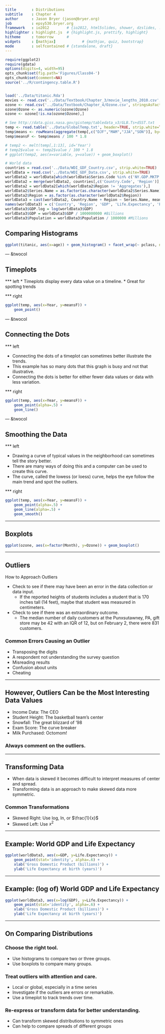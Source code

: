 ```yaml
---
title       : Distributions
subtitle    : Chapter 4
author      : Jason Bryer (jason@bryer.org)
job         : epsy530.bryer.org
framework   : io2012        # {io2012, html5slides, shower, dzslides, ...}
highlighter : highlight.js  # {highlight.js, prettify, highlight}
hitheme     : tomorrow      # 
widgets     : [mathjax]            # {mathjax, quiz, bootstrap}
mode        : selfcontained # {standalone, draft}
--- 
```


```r
require(ggplot2)
require(gdata)
options(digits=4, width=95)
opts_chunk$set(fig.path='Figures/Class04-')
opts_chunk$set(comment=NA)
source('../R/contingency.table.R')


load('../Data/titanic.Rda')
movies <- read.csv('../Data/Textbook/Chapter_3/movie_lengths_2010.csv', stringsAsFactors=FALSE)
ozone <- read.csv('../Data/Textbook/Chapter_4/Ozone.csv', stringsAsFactors=FALSE)
ozone$Ozone <- as.numeric(ozone$Ozone)
ozone <- ozone[!is.na(ozone$Ozone),]

# See http://data.giss.nasa.gov/gistemp/tabledata_v3/GLB.Ts+dSST.txt
temp <- read.table('../Data/GlobalTemp.txt', header=TRUE, strip.white=TRUE)
temp$means <- rowMeans(aggregate(temp[,c("DJF","MAM","JJA","SON")], by=list(temp$Year), FUN="mean")[,2:5])
temp$meansF <- temp$means / 100 * 1.8

# temp2 <- melt(temp[,1:13], id='Year')
# temp2$value <- temp2$value / 100 * 1.8
# ggplot(temp2, aes(x=variable, y=value)) + geom_boxplot()

# World data
countries = read.csv('../Data/WDI_GDF_Country.csv', strip.white=TRUE)
worldData = read.csv('../Data/WDI_GDF_Data.csv', strip.white=TRUE)
worldData2 = worldData[which(worldData$Series.Code %in% c('NY.GDP.MKTP.KD', 'SE.XPD.TOTL.GD.ZS', 'SP.DYN.LE00.IN', 'SP.POP.TOTL')), c('Series.Code', 'Series.Name', 'Country.Name', 'Country.Code', 'X2008')]
worldData2 = merge(worldData2, countries[,c('Country.Code', 'Region')], by='Country.Code')
worldData2 = worldData2[which(worldData2$Region != 'Aggregates'),]
worldData2$Series.Name = as.factor(as.character(worldData2$Series.Name))
worldData2$Region = as.factor(as.character(worldData2$Region))
worldData3 = cast(worldData2, Country.Name + Region ~ Series.Name, mean, value='X2008')
names(worldData3) = c('Country', 'Region', 'GDP', 'Life.Expectancy', 'Population', 'Education')
worldData3$GDP.log = log(worldData3$GDP)
worldData3$GDP = worldData3$GDP / 1000000000 #Billions
worldData3$Population = worldData3$Population / 1000000 #Millions

```

## Comparing Histograms

```r
ggplot(titanic, aes(x=age)) + geom_histogram() + facet_wrap(~ pclass, ncol=1)
```

--- &twocol

## Timeplots

*** left
* Timeplots display every data value on a timeline.
* Great for spotting trends

*** right

```r
ggplot(temp, aes(x=Year, y=meansF)) + 
	geom_point()
```

--- &twocol

## Connecting the Dots

*** left

* Connecting the dots of a timeplot can sometimes better illustrate the trends.
* This example has so many dots that this graph is busy and not that illustrative.
* Connecting the dots is better for either fewer data values or data with less variation.

*** right

```r
ggplot(temp, aes(x=Year, y=meansF)) + 
	geom_point(alpha=.5) + 
	geom_line()
```

--- &twocol

## Smoothing the Data

*** left

* Drawing a curve of typical values in the neighborhood can sometimes tell the story better.
* There are many ways of doing this and a computer can be used to create this curve.
* The curve, called the lowess (or loess) curve, helps the eye follow the main trend and spot the outliers.


*** right

```r
ggplot(temp, aes(x=Year, y=meansF)) + 
	geom_point(alpha=.5) + 
	geom_line(alpha=.5) + 
	geom_smooth()
```

---

## Boxplots

```r
ggplot(ozone, aes(x=factor(Month), y=Ozone)) + geom_boxplot()
```

---

## Outliers

How to Approach Outliers

* Check to see if there may have been an error in the data collection or data input.
	* If the reported heights of students includes a student that is 170 inches tall (14 feet), maybe that student was measured in centimeters.
* Check to see if there was an extraordinary outcome.
	* The median number of daily customers at the Punxsutawney, PA, gift store may be 42 with an IQR of 12, but on February 2, there were 831 customers.

### Common Errors Causing an Outlier

* Transposing the digits
* A respondent not understanding the survey question
* Misreading results
* Confusion about units
* Cheating

---

## However, Outliers Can be the Most Interesting Data Values

* Income Data: The CEO
* Student Height: The basketball team’s center
* Snowfall: The great blizzard of ’98
* Exam Score:  The curve breaker
* Milk Purchased:  Octomom!

### Always comment on the outliers.

---

## Transforming Data

* When data is skewed it becomes difficult to interpret measures of center and spread.
* Transforming data is an approach to make skewed data more symmetric.

### Common Transformations

* Skewed Right: Use log, ln, or $\frac{1}{x}$
* Skewed Left: Use ${ x }^{ 2 }$


---

## Example: World GDP and Life Expectancy

```r
ggplot(worldData3, aes(x=GDP, y=Life.Expectancy)) + 
	geom_point(stat='identity', alpha=.6) + 
	xlab('Gross Domestic Product (billions)') + 
	ylab('Life Expectancy at birth (years)')
```

---

## Example: (log of) World GDP and Life Expectancy

```r
ggplot(worldData3, aes(x=log(GDP), y=Life.Expectancy)) + 
	geom_point(stat='identity', alpha=.6) + 
	xlab('Gross Domestic Product (billions)') + 
	ylab('Life Expectancy at birth (years)')
```

---

## On Comparing Distributions

### Choose the right tool.
* Use histograms to compare two or three groups.
* Use boxplots to compare many groups.

### Treat outliers with attention and care.
* Local or global, especially in a time series
* Investigate if the outliers are errors or remarkable.
* Use a timeplot to track trends over time.

### Re-express or transform data for better understanding.
* Can transform skewed distributions to symmetric ones
* Can help to compare spreads of different groups


